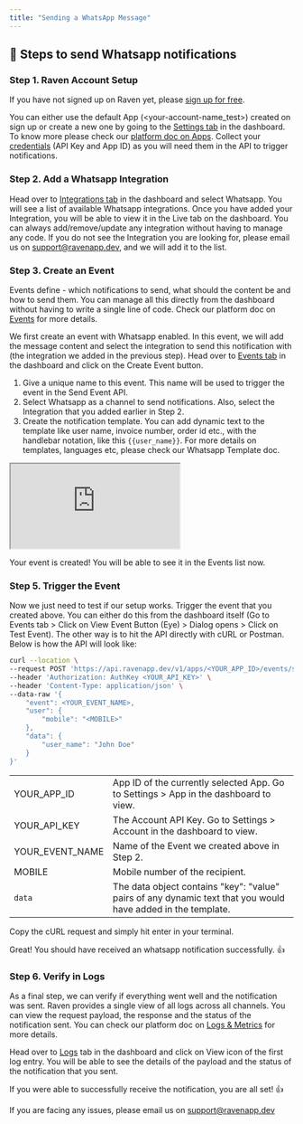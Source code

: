 ```yaml
---
title: "Sending a WhatsApp Message"
---
```


## 💬 Steps to send Whatsapp notifications

### Step 1. Raven Account Setup

If you have not signed up on Raven yet, please
[sign up for free](https://console.ravenapp.dev/get-started).

You can either use the default App (\<your-account-name_test\>) created on sign up
or create a new one by going to the
[Settings tab](https://console.ravenapp.dev/get-started) in the dashboard. To
know more please check our [platform doc on Apps](/platform/apps/apps). Collect
your [credentials](/introduction#credentials) (API Key and App ID) as you will
need them in the API to trigger notifications.

### Step 2. Add a Whatsapp Integration

Head over to [Integrations tab](https://console.ravenapp.dev/get-started) in the
dashboard and select Whatsapp. You will see a list of available Whatsapp
integrations. Once you have added your Integration, you will be able to view it
in the Live tab on the dashboard. You can always add/remove/update any
integration without having to manage any code. If you do not see the Integration
you are looking for, please email us on support@ravenapp.dev, and we will add it
to the list.

### Step 3. Create an Event

Events define - which notifications to send, what should the content be and how
to send them. You can manage all this directly from the dashboard without having
to write a single line of code. Check our platform doc on
[Events](/platform/events/events) for more details.

We first create an event with Whatsapp enabled. In this event, we will add the
message content and select the integration to send this notification with (the
integration we added in the previous step). Head over to
[Events tab](https://console.ravenapp.dev/get-started) in the dashboard and
click on the Create Event button.

1. Give a unique name to this event. This name will be used to trigger the event
   in the Send Event API.
2. Select Whatsapp as a channel to send notifications. Also, select the
   Integration that you added earlier in Step 2.
3. Create the notification template. You can add dynamic text to the template
   like user name, invoice number, order id etc., with the handlebar notation,
   like this `{{user_name}}`. For more details on templates, languages etc,
   please check our Whatsapp Template doc.

<iframe
  class="w-full h-96"
  src="https://www.loom.com/embed/53856a475d4d417db0fd9b202b1aae4c"
></iframe>

Your event is created! You will be able to see it in the Events list now.

### Step 5. Trigger the Event

Now we just need to test if our setup works. Trigger the event that you created
above. You can either do this from the dashboard itself (Go to Events tab >
Click on View Event Button (Eye) > Dialog opens > Click on Test Event). The
other way is to hit the API directly with cURL or Postman. Below is how the API
will look like:

```bash Terminal
curl --location \
--request POST 'https://api.ravenapp.dev/v1/apps/<YOUR_APP_ID>/events/send' \
--header 'Authorization: AuthKey <YOUR_API_KEY>' \
--header 'Content-Type: application/json' \
--data-raw '{
    "event": <YOUR_EVENT_NAME>,
    "user": {
        "mobile": "<MOBILE>"
    },
    "data": {
        "user_name": "John Doe"
    }
}'
```

|                 |                                                                                                              |
| --------------- | ------------------------------------------------------------------------------------------------------------ |
| YOUR_APP_ID     | App ID of the currently selected App. Go to Settings > App in the dashboard to view.                         |
| YOUR_API_KEY    | The Account API Key. Go to Settings > Account in the dashboard to view.                                      |
| YOUR_EVENT_NAME | Name of the Event we created above in Step 2.                                                                |
| MOBILE          | Mobile number of the recipient.                                                                              |
| `data`          | The data object contains "key": "value" pairs of any dynamic text that you would have added in the template. |

Copy the cURL request and simply hit enter in your terminal.

<Check>
  Great! You should have received an whatsapp notification successfully. 👍
</Check>

### Step 6. Verify in Logs

As a final step, we can verify if everything went well and the notification was
sent. Raven provides a single view of all logs across all channels. You can view
the request payload, the response and the status of the notification sent. You
can check our platform doc on [Logs & Metrics](/platform/logs-and-metrics) for
more details.

Head over to [Logs](https://console.ravenapp.dev/get-started) tab in the
dashboard and click on View icon of the first log entry. You will be able to see
the details of the payload and the status of the notification that you sent.

<Check>
If you were able to successfully receive the notification, you are all set! 👍

If you are facing any issues, please email us on
[support@ravenapp.dev](mailto:support@ravenapp.dev)

</Check>
